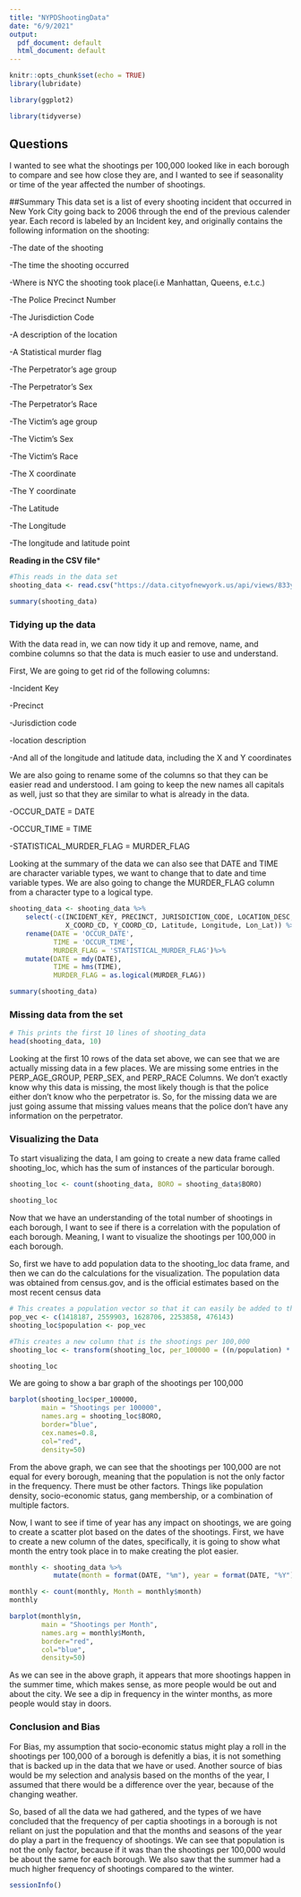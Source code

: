 ---
title: "NYPDShootingData"
date: "6/9/2021"
output:
  pdf_document: default
  html_document: default
---

```{r setup}
knitr::opts_chunk$set(echo = TRUE)
library(lubridate)

library(ggplot2)

library(tidyverse)
```


## Questions

I wanted to see what the shootings per 100,000 looked like in each borough to compare and see how close they are, and I wanted to see if seasonality or time of the year affected the number of shootings.

##Summary
This data set is a list of every shooting incident that occurred in New York City going back to 2006 through the end of the previous calender year. Each record is labeled by an Incident key, and originally contains the following information on the shooting:

-The date of the shooting

-The time the shooting occurred

-Where is NYC the shooting took place(i.e Manhattan, Queens, e.t.c.)

-The Police Precinct Number

-The Jurisdiction Code

-A description of the location

-A Statistical murder flag

-The Perpetrator's age group

-The Perpetrator's Sex

-The Perpetrator's Race

-The Victim's age group

-The Victim's Sex

-The Victim's Race

-The X coordinate

-The Y coordinate

-The Latitude

-The Longitude

-The longitude and latitude point

**Reading in the CSV file***

```{r read_csv_file}
#This reads in the data set 
shooting_data <- read.csv("https://data.cityofnewyork.us/api/views/833y-fsy8/rows.csv?accessType=DOWNLOAD")

summary(shooting_data)

```

### Tidying up the data

With the data read in, we can now tidy it up and remove, name, and combine columns so that the data is much easier to use and understand.

First, We are going to get rid of the following columns:

-Incident Key

-Precinct

-Jurisdiction code

-location description

-And all of the longitude and latitude data, including the X and Y coordinates

We are also going to rename some of the columns so that they can be easier read and understood. I am going to keep the new
names all capitals as well, just so that they are similar to what is already in the data.

-OCCUR_DATE = DATE

-OCCUR_TIME = TIME

-STATISTICAL_MURDER_FLAG = MURDER_FLAG

Looking at the summary of the data we can also see that DATE and TIME are character variable types, we want to change that to date and time variable types. We are
also going to change the MURDER_FLAG column from a character type to a logical type.

```{r tidy_dataset}

shooting_data <- shooting_data %>%
    select(-c(INCIDENT_KEY, PRECINCT, JURISDICTION_CODE, LOCATION_DESC,
              X_COORD_CD, Y_COORD_CD, Latitude, Longitude, Lon_Lat)) %>%
    rename(DATE = 'OCCUR_DATE',
           TIME = 'OCCUR_TIME',
           MURDER_FLAG = 'STATISTICAL_MURDER_FLAG')%>%
    mutate(DATE = mdy(DATE),
           TIME = hms(TIME),
           MURDER_FLAG = as.logical(MURDER_FLAG))

summary(shooting_data)

```

### Missing data from the set
```{r print_head_for_nulls}

# This prints the first 10 lines of shooting_data
head(shooting_data, 10)

```


Looking at the first 10 rows of the data set above, we can see that we are actually missing data in a few places. We are missing some entries in the PERP_AGE_GROUP, PERP_SEX,
and PERP_RACE Columns. We don't exactly know why this data is missing, the most likely though is that the police either don't know who the perpetrator is. So, for the missing
data we are just going assume that missing values means that the police don't have any information on the perpetrator.


### Visualizing the Data

To start visualizing the data, I am going to create a new data frame called shooting_loc, which has the sum of instances of the particular borough. 

```{r create_shooting_loc}

shooting_loc <- count(shooting_data, BORO = shooting_data$BORO)

shooting_loc

```

Now that we have an understanding of the total number of shootings in each borough, I want to see if there is a correlation with the population of each 
borough. Meaning, I want to visualize the shootings per 100,000 in each borough.

So, first we have to add population data to the shooting_loc data frame, and then we can do the calculations for the visualization. The population data was obtained from census.gov, and is the official estimates based on the most recent census data

```{r add_population_data}
# This creates a population vector so that it can easily be added to the data frame
pop_vec <- c(1418187, 2559903, 1628706, 2253858, 476143)
shooting_loc$population <- pop_vec

#This creates a new column that is the shootings per 100,000
shooting_loc <- transform(shooting_loc, per_100000 = ((n/population) * 100000))

shooting_loc

```

We are going to show a bar graph of the shootings per 100,000 

```{r create_pop_bar_graph}

barplot(shooting_loc$per_100000, 
        main = "Shootings per 100000", 
        names.arg = shooting_loc$BORO,
        border="blue",
        cex.names=0.8,
        col="red",
        density=50)
```

From the above graph, we can see that the shootings per 100,000 are not equal for every borough, meaning that the population is not the only factor in the frequency. There must be other factors. Things like population density, socio-economic status, gang membership, or a combination of multiple factors.


Now, I want to see if time of year has any impact on shootings, we are going to create a scatter plot based on the dates of the shootings. First, we have to create a new column of the dates, specifically, it is going to show what month the entry took place in to make creating the plot easier.

```{r create_time_graph}

monthly <- shooting_data %>%
           mutate(month = format(DATE, "%m"), year = format(DATE, "%Y"))

monthly <- count(monthly, Month = monthly$month)
monthly

barplot(monthly$n, 
        main = "Shootings per Month", 
        names.arg = monthly$Month,
        border="red",
        col="blue",
        density=50)
```

As we can see in the above graph, it appears that more shootings happen in the summer time, which makes sense, as more people would be out and about the city. We see a dip in frequency in the winter months, as more people would stay in doors. 

### Conclusion and Bias

For Bias, my assumption that socio-economic status might play a roll in the shootings per 100,000 of a borough is defenitly a bias, it is not something that is backed up in the data that we have or used. Another source of bias would be my selection and analysis based on the months of the year, I assumed that there would be a difference over the year, because of the changing weather.


So, based of all the data we had gathered, and the types of we have concluded that the frequency of per captia shootings in a borough is not reliant on just the population and that the months and seasons of the year do play a part in the frequency of shootings. We can see that population is not the only factor, because if it was than the shootings per 100,000 would be about the same for each borough. We also saw that the summer had a much higher frequency of shootings compared to the winter.


```{r session_info}

sessionInfo()

```
